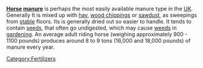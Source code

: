 '''[[Horse]] [[manure]]''' is perhaps the most easily available manure type in the [[UK]]. Generally It is mixed up with [[hay]], [[wood chippings]] or [[sawdust]], as sweepings from [[stable]] floors. Its is generally dried out so easier to handle. It tends to contain [[seeds]], that often go undigested, which may cause [[weeds]] in [[gardening]]. An average adult riding horse (weighing approximately 900 - 1100 pounds) produces around 8 to 9 tons (16,000 and 18,000 pounds) of manure every year.

{{stub}}
{{attrib permawiki|Horse manure}}

[[Category:Fertilizers]]